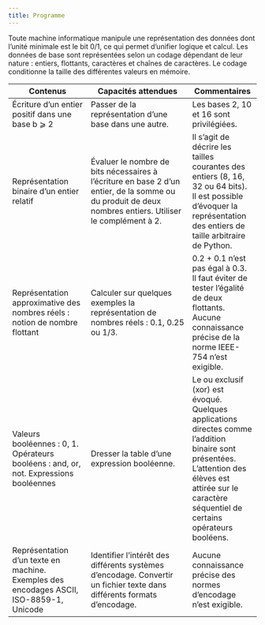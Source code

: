 ```yaml
---
title: Programme
---
```


Toute machine informatique manipule une représentation des données dont l'unité minimale est le bit 0/1, ce qui permet d'unifier logique et calcul. Les données de base sont représentées selon un codage dépendant de leur nature : entiers, flottants, caractères et chaînes de caractères. Le codage conditionne la taille des différentes valeurs en mémoire.

| Contenus | Capacités attendues | Commentaires |
|------- |--------- |------ |
|Écriture d'un entier positif dans une base b ⩾ 2|Passer de la représentation d'une base dans une autre.|Les bases 2, 10 et 16 sont privilégiées.|
|Représentation binaire d'un entier relatif|Évaluer le nombre de bits nécessaires à l'écriture en base 2 d'un entier, de la somme ou du produit de deux nombres entiers. Utiliser le complément à 2.|Il s'agit de décrire les tailles courantes des entiers (8, 16, 32 ou 64 bits). Il est possible d'évoquer la représentation des entiers de taille arbitraire de Python.|
|Représentation approximative des nombres réels : notion de nombre flottant|Calculer sur quelques exemples la représentation de nombres réels : 0.1, 0.25 ou 1/3.|0.2 + 0.1 n'est pas égal à 0.3. Il faut éviter de tester l'égalité de deux flottants. Aucune connaissance précise de la norme IEEE-754 n'est exigible.|
|Valeurs booléennes : 0, 1. Opérateurs booléens : and, or, not. Expressions booléennes|Dresser la table d'une expression booléenne.|Le ou exclusif (xor) est évoqué. Quelques applications directes comme l'addition binaire sont présentées. L'attention des élèves est attirée sur le caractère séquentiel de certains opérateurs booléens.|
|Représentation d'un texte en machine. Exemples des encodages ASCII, ISO-8859-1, Unicode|Identifier l'intérêt des différents systèmes d'encodage. Convertir un fichier texte dans différents formats d'encodage.|Aucune connaissance précise des normes d'encodage n'est exigible.|

